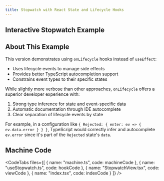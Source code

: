 ```yaml
---
title: Stopwatch with React State and Lifecycle Hooks
---
```



## Interactive Stopwatch Example

<div className="not-content">
  <StopwatchExample client:visible />
</div>

## About This Example

This version demonstrates using `onLifecycle` hooks instead of `useEffect`:

- Uses lifecycle events to manage side effects
- Provides better TypeScript autocompletion support
- Constrains event types to their specific states

While slightly more verbose than other approaches, `onLifecycle` offers a superior developer experience with:

1. Strong type inference for state and event-specific data
2. Automatic documentation through IDE autocomplete
3. Clear separation of lifecycle events by state

For example, in a configuration like `{ Rejected: { enter: ev => { ev.data.error } } }`, TypeScript would correctly infer and autocomplete `ev.error` since it's part of the `Rejected` state's `data`.

## Machine Code

<CodeTabs
  files={[
    { name: "machine.ts", code: machineCode },
    { name: "useStopwatch.ts", code: hookCode },
    { name: "StopwatchView.tsx", code: viewCode },
    { name: "index.tsx", code: indexCode }
  ]}
/>
